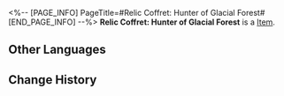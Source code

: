 <%-- [PAGE_INFO]
PageTitle=#Relic Coffret: Hunter of Glacial Forest#
[END_PAGE_INFO] --%>
{{Item Infobox
|title       = Relic Coffret: Hunter of Glacial Forest
|id          = 71003
|image       = Item Relic Coffret- Hunter of Glacial Forest.png
|type        = 
|invCategory = Valuables
|rarity      = 5
|effect      = A device used to collect and restore the Lightdust in the Fragmentum to its original form. Use this to obtain a random 5-star relic from the Hunter of Glacial Forest set.
|description = You never know what's in the box until you open it.
}}
{{Description|1=''"So it's essentially like buying a lottery ticket?"}}
'''Relic Coffret: Hunter of Glacial Forest''' is a [[Item]].

==Other Languages==
{{Other Languages
|en   = Relic Coffret: Hunter of Glacial Forest
|zhs  = 遗器铸盒：密林卧雪的猎人
|zht  = 遺器鑄盒：密林臥雪的獵人
|ja   = 遺物ボックス：雪の密林の狩人
|ko   = 유물 주조함: 혹한 밀림의 사냥꾼
|es   = Cofre de artefactos: Cazador del bosque glacial
|fr   = Coffret à relique : Chasseur de la forêt glaciaire
|ru   = Сундук с Реликвиями: Охотник ледникового леса
|th   = กล่องรีลิกส์: Hunter of Glacial Forest
|vi   = Hộp Đúc Di Vật: Thợ Săn Tuyết Phủ
|de   = Reliktkästchen: Jäger aus dem Gletscherwald
|id   = Relic Coffret: Hunter of Glacial Forest
|pt   = Cofre de Relíquia: Caçador da Floresta Glacial
}}

==Change History==
{{Change History|2.0}}